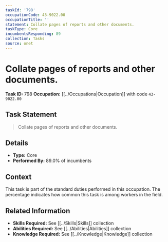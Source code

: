 ```yaml
---
taskId: '798'
occupationCode: 43-9022.00
occupationTitle: ''
statement: Collate pages of reports and other documents.
taskType: Core
incumbentsResponding: 89
collection: Tasks
source: onet
---
```

# Collate pages of reports and other documents.

**Task ID:** 798
**Occupation:** [[../Occupations|Occupation]] with code `43-9022.00`

## Task Statement

> Collate pages of reports and other documents.

## Details

- **Type:** Core
- **Performed By:** 89.0% of incumbents

## Context

This task is part of the standard duties performed in this occupation. The percentage indicates how common this task is among workers in the field.

## Related Information

- **Skills Required:** See [[../Skills|Skills]] collection
- **Abilities Required:** See [[../Abilities|Abilities]] collection
- **Knowledge Required:** See [[../Knowledge|Knowledge]] collection
